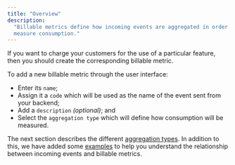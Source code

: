 ```yaml
---
title: "Overview"
description:
  "Billable metrics define how incoming events are aggregated in order to
  measure consumption."
---
```


If you want to charge your customers for the use of a particular feature, then
you should create the corresponding billable metric.

To add a new billable metric through the user interface:

- Enter its `name`;
- Assign it a `code` which will be used as the name of the event sent from your
  backend;
- Add a `description` _(optional)_; and
- Select the `aggregation type` which will define how consumption will be
  measured.

The next section describes the different
[aggregation types](/aggregation-types). In addition to this, we have added some
[examples](/aggregation-examples) to help you understand the relationship
between incoming events and billable metrics.
